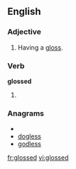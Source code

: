 ==English==

===Adjective===
{{en-adj|-}}

#Having a [[gloss]].

===Verb===
'''glossed'''

#{{past of|[[gloss]]}}

===Anagrams===
* {{alphagram|degloss}}
* [[dogless#English|dogless]]
* [[godless#English|godless]]

[[fr:glossed]]
[[vi:glossed]]